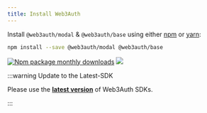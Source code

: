```yaml
---
title: Install Web3Auth
---
```


Install `@web3auth/modal` & `@web3auth/base` using either [npm](https://www.npmjs.com/package/@web3auth/modal) or
[yarn](https://yarnpkg.com/package/@web3auth/modal):

```bash npm2yarn
npm install --save @web3auth/modal @web3auth/base
```

[![Npm package monthly downloads](https://badgen.net/npm/dm/@web3auth/modal)](https://www.npmjs.com/package/@web3auth/modal)
[![](https://data.jsdelivr.com/v1/package/npm/@web3auth/modal/badge)](https://www.jsdelivr.com/package/npm/@web3auth/modal)

:::warning Update to the Latest-SDK

Please use the **[latest version](https://www.npmjs.com/package/@web3auth/modal)** of Web3Auth SDKs.

:::
